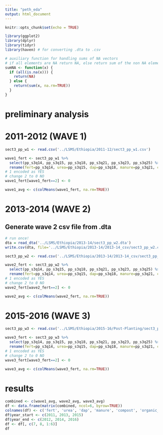 ```yaml
---
title: "peth_eda"
output: html_document
---
```


```r
knitr::opts_chunk$set(echo = TRUE)
```

```r
library(ggplot2)
library(dplyr)
library(tidyr)
library(haven) # for converting .dta to .csv
```

```r
# auxiliary function for handling sums of NA vectors
# if all elements are NA return NA, else return sum of the non NA elements
sumNA <- function(x) {
  if (all(is.na(x))) {
    return(NA)
  } else {
    return(sum(x, na.rm=TRUE))
  }
}
```

# preliminary analysis

# 2011-2012 (WAVE 1)
```r
sect3_pp_w1 <- read.csv('../LSMS/Ethiopia/2011-12/sect3_pp_w1.csv')
```

```r
wave1_fert <- sect3_pp_w1 %>% 
  select(pp_s3q14, pp_s3q15, pp_s3q18, pp_s3q21, pp_s3q23, pp_s3q25) %>% 
  rename(fert=pp_s3q14, urea=pp_s3q15, dap=pp_s3q18, manure=pp_s3q21, compost=pp_s3q23, organic_fert=pp_s3q25)
# 1 encoded as YES
# change 2 to 0 NO
wave1_fert[wave1_fert==2] <- 0

wave1_avg <- c(colMeans(wave1_fert, na.rm=TRUE))
```


# 2013-2014 (WAVE 2)

## Generate wave 2 csv file from .dta
```r
# run once!
dta = read_dta('../LSMS/Ethiopia/2013-14/sect3_pp_w2.dta') 
write.csv(dta, file='../LSMS/Ethiopia/2013-14/2013-14_csv/sect3_pp_w2.csv')
```

```r
sect3_pp_w2 <- read.csv('../LSMS/Ethiopia/2013-14/2013-14_csv/sect3_pp_w2.csv')
```

```r
wave2_fert <- sect3_pp_w2 %>% 
  select(pp_s3q14, pp_s3q15, pp_s3q18, pp_s3q21, pp_s3q23, pp_s3q25) %>% 
  rename(fert=pp_s3q14, urea=pp_s3q15, dap=pp_s3q18, manure=pp_s3q21, compost=pp_s3q23, organic_fert=pp_s3q25)
# 1 encoded as YES
# change 2 to 0 NO
wave2_fert[wave2_fert==2] <- 0

wave2_avg <- c(colMeans(wave2_fert, na.rm=TRUE))
```


# 2015-2016 (WAVE 3)

```r
sect3_pp_w3 <- read.csv('../LSMS/Ethiopia/2015-16/Post-Planting/sect3_pp_w3.csv')

wave3_fert <- sect3_pp_w3 %>% 
  select(pp_s3q14, pp_s3q15, pp_s3q18, pp_s3q21, pp_s3q23, pp_s3q25) %>% 
  rename(fert=pp_s3q14, urea=pp_s3q15, dap=pp_s3q18, manure=pp_s3q21, compost=pp_s3q23, organic_fert=pp_s3q25)
# 1 encoded as YES
# change 2 to 0 NO
wave3_fert[wave3_fert==2] <- 0

wave3_avg <- c(colMeans(wave3_fert, na.rm=TRUE))
```


# results

```r
combined <- c(wave1_avg, wave2_avg, wave3_avg)
df <- data.frame(matrix(combined, ncol=6, byrow=TRUE))
colnames(df) <- c('fert', 'urea', 'dap', 'manure', 'compost', 'organic_fert')
df$year_start <- c(2011, 2013, 2015)
df$year_end <- c(2012, 2014, 2016)
df <- df[, c(7, 8, 1:6)]
df
```

